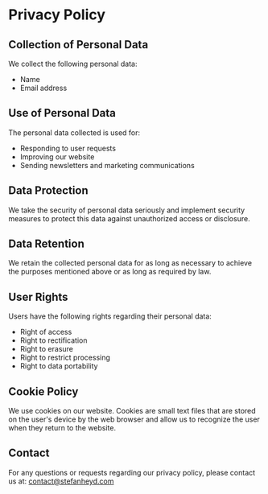 # Privacy Policy

## Collection of Personal Data

We collect the following personal data:

- Name
- Email address

## Use of Personal Data

The personal data collected is used for:

- Responding to user requests
- Improving our website
- Sending newsletters and marketing communications

## Data Protection

We take the security of personal data seriously and implement security measures to protect this data against unauthorized access or disclosure.

## Data Retention

We retain the collected personal data for as long as necessary to achieve the purposes mentioned above or as long as required by law.

## User Rights

Users have the following rights regarding their personal data:

- Right of access
- Right to rectification
- Right to erasure
- Right to restrict processing
- Right to data portability

## Cookie Policy

We use cookies on our website. Cookies are small text files that are stored on the user's device by the web browser and allow us to recognize the user when they return to the website.

## Contact

For any questions or requests regarding our privacy policy, please contact us at: [contact@stefanheyd.com](mailto:contact@stefanheyd.com)

